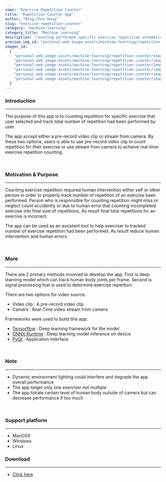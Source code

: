 ```yaml
---
name: "Exercise Repetition Counter"
title: "Repetition Counter App"
author: "Ming-Chun Hung"
slug: "exercise-repetition-counter"
category: "machine-learning"
category_title: "Machine Learning"
description: "Counting performed specific exercise repetition automatically"
preview_img_id: "personal-web-image-assets/machine-learning/repetition-counter/preview"
images_id:
  [
    "personal-web-image-assets/machine-learning/repetition-counter/image1",
    "personal-web-image-assets/machine-learning/repetition-counter/image2",
    "personal-web-image-assets/machine-learning/repetition-counter/image3",
    "personal-web-image-assets/machine-learning/repetition-counter/image4",
    "personal-web-image-assets/machine-learning/repetition-counter/image5",
    "personal-web-image-assets/machine-learning/repetition-counter/image6",
  ]
---
```


### Introduction

---

The purpose of this app is to counting repetition for specific exercise that user
selected and track total number of repetition had been performed by user.

The app accept either a pre-record video clip or stream from camera. By these
two options, users is able to use pre-record video clip to count repetition for
their exercise or use stream from camera to achieve real-time exercise repetition
counting.

<br />

### Motivation & Purpose

---

Counting exercise repetition required human intervention either self or other person
in order to properly track number of repetition of an exercise been performed. Person
who is responsible for counting repetition might miss or neglect count accidently or
due to human error that counting incompleted exercise into final sum of repetitions.
As result final total repetitions for an exercise is incorrect.

The app can be used as an assistant tool to help exerciser to tracked number of
exercise repetition had been performed. As result reduce human intervention and human
errors.

<br />

### More

---

There are 2 primary methods involved to develop the app. First is deep learning model which
can track human body joints per frame. Second is signal processing that is used to determine
exercise repetition.

There are two options for video source:

- Video clip : A pre-record video clip
- Camera : Real-Time video stream from camera

Frameworks were used to build this app:

- [Tensorflow](https://www.tensorflow.org/) : Deep learning framework for the model
- [ONNX Runtime](https://onnxruntime.ai/) : Deep learning model inference on device
- [PyQt](https://wiki.qt.io/Qt_for_Python) : Application interface

<br />

### Note

---

- Dynamic environment lighting could interfere and degrade the app
  overall performance
- The app target only one exerciser not multiple
- The app tolrate certain level of human body outside of camera but
  can decrease performance if too much

<br />

### Support platform

---

- MacOSX
- Windows
- Linux

### Download

---

- [Click here](https://mega.nz/folder/WJhi0ZTK#eWCuymKMZLN0NJTfE995Bg)

<br />

